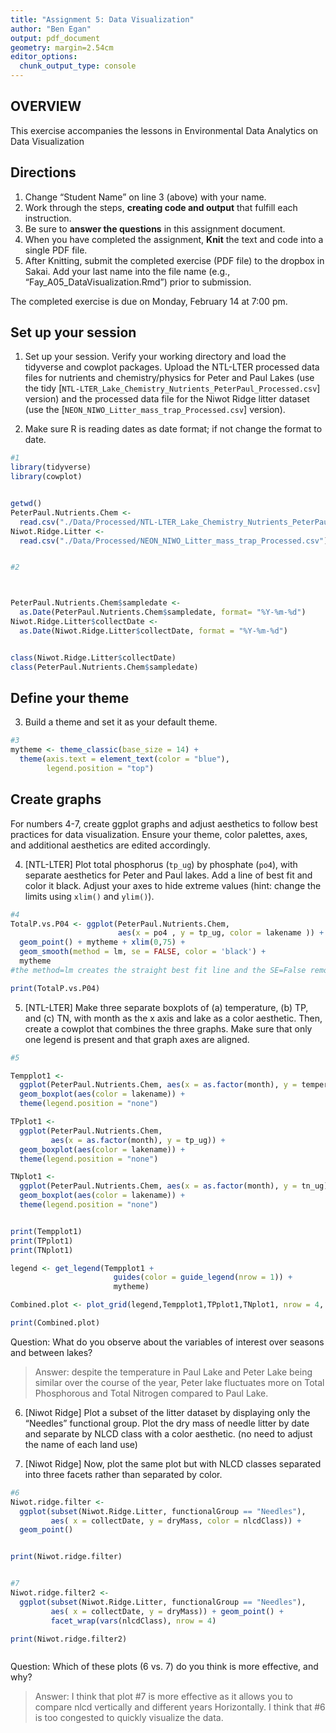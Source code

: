 ```yaml
---
title: "Assignment 5: Data Visualization"
author: "Ben Egan"
output: pdf_document
geometry: margin=2.54cm
editor_options: 
  chunk_output_type: console
---
```


## OVERVIEW

This exercise accompanies the lessons in Environmental Data Analytics on Data Visualization 

## Directions
1. Change "Student Name" on line 3 (above) with your name.
2. Work through the steps, **creating code and output** that fulfill each instruction.
3. Be sure to **answer the questions** in this assignment document.
4. When you have completed the assignment, **Knit** the text and code into a single PDF file.
5. After Knitting, submit the completed exercise (PDF file) to the dropbox in Sakai. Add your last name into the file name (e.g., "Fay_A05_DataVisualization.Rmd") prior to submission.

The completed exercise is due on Monday, February 14 at 7:00 pm.



## Set up your session 
1. Set up your session. Verify your working directory and load the tidyverse 
and cowplot packages. Upload the NTL-LTER processed data files for nutrients 
and chemistry/physics for Peter and Paul Lakes (use the tidy 
[`NTL-LTER_Lake_Chemistry_Nutrients_PeterPaul_Processed.csv`] version) and 
the processed data file for the Niwot Ridge litter dataset (use the [`NEON_NIWO_Litter_mass_trap_Processed.csv`] version). 

2. Make sure R is reading dates as date format; if not change the format to date.

```r
#1 
library(tidyverse)
library(cowplot)


getwd()
PeterPaul.Nutrients.Chem <- 
  read.csv("./Data/Processed/NTL-LTER_Lake_Chemistry_Nutrients_PeterPaul_Processed.csv")
Niwot.Ridge.Litter <- 
  read.csv("./Data/Processed/NEON_NIWO_Litter_mass_trap_Processed.csv")


#2 



PeterPaul.Nutrients.Chem$sampledate <- 
  as.Date(PeterPaul.Nutrients.Chem$sampledate, format= "%Y-%m-%d")
Niwot.Ridge.Litter$collectDate <- 
  as.Date(Niwot.Ridge.Litter$collectDate, format = "%Y-%m-%d")


class(Niwot.Ridge.Litter$collectDate)
class(PeterPaul.Nutrients.Chem$sampledate)

```
## Define your theme
3. Build a theme and set it as your default theme.

```r
#3
mytheme <- theme_classic(base_size = 14) +
  theme(axis.text = element_text(color = "blue"), 
        legend.position = "top")


```

## Create graphs
For numbers 4-7, create ggplot graphs and adjust aesthetics to follow best practices for data visualization. Ensure your theme, color palettes, axes, and additional aesthetics are edited accordingly.

4. [NTL-LTER] Plot total phosphorus (`tp_ug`) by phosphate (`po4`), with separate aesthetics for Peter and Paul lakes. Add a line of best fit and color it black. Adjust your axes to hide extreme values (hint: change the limits using `xlim()` and `ylim()`).

```r
#4
TotalP.vs.P04 <- ggplot(PeterPaul.Nutrients.Chem, 
                        aes(x = po4 , y = tp_ug, color = lakename )) +
  geom_point() + mytheme + xlim(0,75) + 
  geom_smooth(method = lm, se = FALSE, color = 'black') + 
  mytheme
#the method=lm creates the straight best fit line and the SE=False removes the standard error from the plot.

print(TotalP.vs.P04)

```


5. [NTL-LTER] Make three separate boxplots of (a) temperature, (b) TP, and (c) TN, with month as the x axis and lake as a color aesthetic. Then, create a cowplot that combines the three graphs. Make sure that only one legend is present and that graph axes are aligned.

```r
#5

Tempplot1 <-
  ggplot(PeterPaul.Nutrients.Chem, aes(x = as.factor(month), y = temperature_C)) +
  geom_boxplot(aes(color = lakename)) + 
  theme(legend.position = "none")

TPplot1 <-
  ggplot(PeterPaul.Nutrients.Chem, 
         aes(x = as.factor(month), y = tp_ug)) +
  geom_boxplot(aes(color = lakename)) +
  theme(legend.position = "none")

TNplot1 <-
  ggplot(PeterPaul.Nutrients.Chem, aes(x = as.factor(month), y = tn_ug)) +
  geom_boxplot(aes(color = lakename)) +
  theme(legend.position = "none")


print(Tempplot1)
print(TPplot1)
print(TNplot1)

legend <- get_legend(Tempplot1 +
                       guides(color = guide_legend(nrow = 1)) +
                       mytheme)

Combined.plot <- plot_grid(legend,Tempplot1,TPplot1,TNplot1, nrow = 4, ncol = 1, align = 'v', axis = 'l', rel_heights = c(0.5,1,1,1))

print(Combined.plot)


```

Question: What do you observe about the variables of interest over seasons and between lakes? 

> Answer: 
despite the temperature in Paul Lake and Peter Lake being similar over the course of the year, Peter lake fluctuates more on Total Phosphorous and Total Nitrogen compared to Paul Lake.

6. [Niwot Ridge] Plot a subset of the litter dataset by displaying only the "Needles" functional group. Plot the dry mass of needle litter by date and separate by NLCD class with a color aesthetic. (no need to adjust the name of each land use)

7. [Niwot Ridge] Now, plot the same plot but with NLCD classes separated into three facets rather than separated by color. 

```r
#6
Niwot.ridge.filter <- 
  ggplot(subset(Niwot.Ridge.Litter, functionalGroup == "Needles"), 
         aes( x = collectDate, y = dryMass, color = nlcdClass)) +
  geom_point()


print(Niwot.ridge.filter)


#7
Niwot.ridge.filter2 <- 
  ggplot(subset(Niwot.Ridge.Litter, functionalGroup == "Needles"), 
         aes( x = collectDate, y = dryMass)) + geom_point() + 
         facet_wrap(vars(nlcdClass), nrow = 4)

print(Niwot.ridge.filter2)



```
Question: Which of these plots (6 vs. 7) do you think is more effective, and why? 

> Answer: I think that plot #7 is more effective as it allows you to compare nlcd vertically and different years Horizontally. I think that #6 is too congested to quickly visualize the data.
